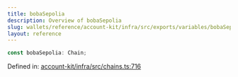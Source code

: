 ```yaml
---
title: bobaSepolia
description: Overview of bobaSepolia
slug: wallets/reference/account-kit/infra/src/exports/variables/bobaSepolia
layout: reference
---
```


```ts
const bobaSepolia: Chain;
```

Defined in: [account-kit/infra/src/chains.ts:716](https://github.com/alchemyplatform/aa-sdk/blob/49e74eee8606f480b200b4612d00d950da8a8742/account-kit/infra/src/chains.ts#L716)
